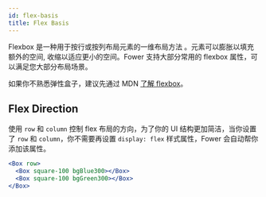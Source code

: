 ```yaml
---
id: flex-basis
title: Flex Basis
---
```


Flexbox 是一种用于按行或按列布局元素的一维布局方法 。元素可以膨胀以填充额外的空间, 收缩以适应更小的空间。Fower 支持大部分常用的 flexbox 属性，可以满足您大部分布局场景。

如果你不熟悉弹性盒子，建议先通过 MDN [了解 flexbox](https://developer.mozilla.org/zh-CN/docs/Learn/CSS/CSS_layout/Flexbox)。

## Flex Direction

使用 `row` 和 `column` 控制 flex 布局的方向，为了你的 UI 结构更加简洁，当你设置了 `row` 和 `column`，你不需要再设置 `display: flex` 样式属性，Fower 会自动帮你添加该属性。

```jsx live
<Box row>
  <Box square-100 bgBlue300></Box>
  <Box square-100 bgGreen300></Box>
</Box>
```
